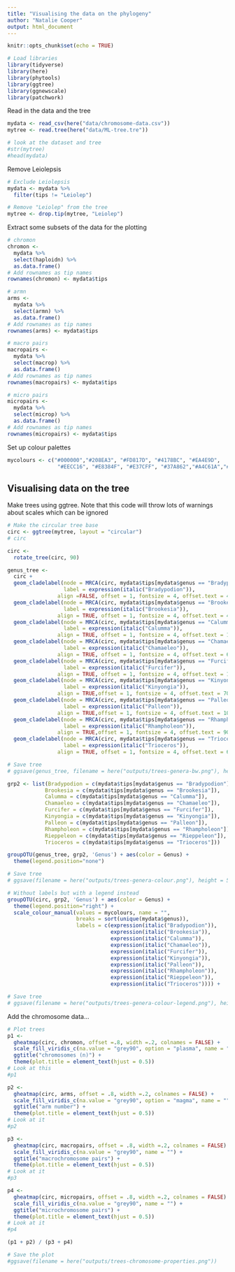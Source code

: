 ```yaml
---
title: "Visualising the data on the phylogeny"
author: "Natalie Cooper"
output: html_document
---
```


```r
knitr::opts_chunk$set(echo = TRUE)
```

```r
# Load libraries
library(tidyverse)
library(here)
library(phytools)
library(ggtree)
library(ggnewscale)
library(patchwork)
```

Read in the data and the tree
```r
mydata <- read_csv(here("data/chromosome-data.csv"))
mytree <- read.tree(here("data/ML-tree.tre"))

# look at the dataset and tree
#str(mytree)
#head(mydata)
```

Remove Leiolepsis
```r
# Exclude Leiolepsis
mydata <- mydata %>% 
  filter(tips != "Leiolep")

# Remove "Leiolep" from the tree
mytree <- drop.tip(mytree, "Leiolep")
```

Extract some subsets of the data for the plotting
```r
# chromon
chromon <-
  mydata %>%
  select(haploidn) %>%
  as.data.frame()
# Add rownames as tip names  
rownames(chromon) <- mydata$tips

# armn
arms <-
  mydata %>%
  select(armn) %>%
  as.data.frame()
# Add rownames as tip names  
rownames(arms) <- mydata$tips

# macro pairs
macropairs <-
  mydata %>%
  select(macrop) %>%
  as.data.frame()
# Add rownames as tip names  
rownames(macropairs) <- mydata$tips

# micro pairs
micropairs <-
  mydata %>%
  select(microp) %>%
  as.data.frame()
# Add rownames as tip names  
rownames(micropairs) <- mydata$tips
```

Set up colour palettes

```r
mycolours <- c("#000000","#208EA3", "#FD817D", "#4178BC", "#EA4E9D",
                "#EECC16", "#E8384F", "#E37CFF", "#37A862","#A4C61A","#7A71F6")
```

## Visualising data on the tree

Make trees using ggtree. Note that this code will throw lots of warnings about scales which can be ignored
```r
# Make the circular tree base
circ <- ggtree(mytree, layout = "circular")
# circ

circ <-
  rotate_tree(circ, 90)

genus_tree <-
  circ +
  geom_cladelabel(node = MRCA(circ, mydata$tips[mydata$genus == "Bradypodion"]), 
                  label = expression(italic("Bradypodion")), 
                align =FALSE, offset = 1, fontsize = 4, offset.text = 40) +
  geom_cladelabel(node = MRCA(circ, mydata$tips[mydata$genus == "Brookesia"]),
                  label = expression(italic("Brookesia")), 
                align = TRUE, offset = 1, fontsize = 4, offset.text = 40) +
  geom_cladelabel(node = MRCA(circ, mydata$tips[mydata$genus == "Calumma"]),
                  label = expression(italic("Calumma")), 
                align = TRUE, offset = 1, fontsize = 4, offset.text = 10) +
  geom_cladelabel(node = MRCA(circ, mydata$tips[mydata$genus == "Chamaeleo"]),
                  label = expression(italic("Chamaeleo")), 
                align = TRUE, offset = 1, fontsize = 4, offset.text = 65) +
  geom_cladelabel(node = MRCA(circ, mydata$tips[mydata$genus == "Furcifer"]), 
                  label = expression(italic("Furcifer")), 
                align = TRUE, offset = 1, fontsize = 4, offset.text = 15) +
  geom_cladelabel(node = MRCA(circ, mydata$tips[mydata$genus == "Kinyongia"]),
                  label = expression(italic("Kinyongia")), 
                align = TRUE,offset = 1, fontsize = 4, offset.text = 70) +
  geom_cladelabel(node = MRCA(circ, mydata$tips[mydata$genus == "Palleon"]), 
                  label = expression(italic("Palleon")), 
                align = TRUE,offset = 1, fontsize = 4, offset.text = 10) +
  geom_cladelabel(node = MRCA(circ, mydata$tips[mydata$genus == "Rhampholeon"]),
                  label = expression(italic("Rhampholeon")), 
                align = TRUE,offset = 1, fontsize = 4, offset.text = 90) +
  geom_cladelabel(node = MRCA(circ, mydata$tips[mydata$genus == "Trioceros"]),
                  label = expression(italic("Trioceros")), 
                align = TRUE, offset = 1, fontsize = 4, offset.text = 65)

# Save tree
# ggsave(genus_tree, filename = here("outputs/trees-genera-bw.png"), height = 5)

grp2 <- list(Bradypodion = c(mydata$tips[mydata$genus == "Bradypodion"]), 
            Brookesia = c(mydata$tips[mydata$genus == "Brookesia"]), 
            Calumma = c(mydata$tips[mydata$genus == "Calumma"]), 
            Chamaeleo = c(mydata$tips[mydata$genus == "Chamaeleo"]), 
            Furcifer = c(mydata$tips[mydata$genus == "Furcifer"]), 
            Kinyongia = c(mydata$tips[mydata$genus == "Kinyongia"]), 
            Palleon = c(mydata$tips[mydata$genus == "Palleon"]), 
            Rhampholeon = c(mydata$tips[mydata$genus == "Rhampholeon"]),
            Rieppeleon = c(mydata$tips[mydata$genus == "Rieppeleon"]),
            Trioceros = c(mydata$tips[mydata$genus == "Trioceros"])) 

groupOTU(genus_tree, grp2, 'Genus') + aes(color = Genus) +
  theme(legend.position="none")

# Save tree
# ggsave(filename = here("outputs/trees-genera-colour.png"), height = 5)

# Without labels but with a legend instead
groupOTU(circ, grp2, 'Genus') + aes(color = Genus) +
  theme(legend.position="right") +
  scale_colour_manual(values = mycolours, name = "", 
                      breaks = sort(unique(mydata$genus)),
                      labels = c(expression(italic("Bradypodion")),
                                 expression(italic("Brookesia")),
                                 expression(italic("Calumma")),
                                 expression(italic("Chamaeleo")),
                                 expression(italic("Furcifer")),
                                 expression(italic("Kinyongia")),
                                 expression(italic("Palleon")),
                                 expression(italic("Rhampholeon")),
                                 expression(italic("Rieppeleon")),
                                 expression(italic("Trioceros")))) +   theme(legend.text.align = 0)

# Save tree
# ggsave(filename = here("outputs/trees-genera-colour-legend.png"), height = 5)

```

Add the chromosome data...
```r
# Plot trees
p1 <- 
  gheatmap(circ, chromon, offset =.8, width =.2, colnames = FALSE) +
  scale_fill_viridis_c(na.value = "grey90", option = "plasma", name = "") +
  ggtitle("chromosomes (n)") +
  theme(plot.title = element_text(hjust = 0.5))
# Look at this
#p1

p2 <- 
  gheatmap(circ, arms, offset = .8, width =.2, colnames = FALSE) +
  scale_fill_viridis_c(na.value = "grey90", option = "magma", name = "") +
  ggtitle("arm number") +
  theme(plot.title = element_text(hjust = 0.5))
# Look at it
#p2

p3 <- 
  gheatmap(circ, macropairs, offset = .8, width =.2, colnames = FALSE) +
  scale_fill_viridis_c(na.value = "grey90", name = "") +
  ggtitle("macrochromosome pairs") +
  theme(plot.title = element_text(hjust = 0.5))
# Look at it
#p3

p4 <- 
  gheatmap(circ, micropairs, offset = .8, width =.2, colnames = FALSE) +
  scale_fill_viridis_c(na.value = "grey90", name = "") +
  ggtitle("microchromosome pairs") +
  theme(plot.title = element_text(hjust = 0.5))
# Look at it
#p4

(p1 + p2) / (p3 + p4)

# Save the plot
#ggsave(filename = here("outputs/trees-chromosome-properties.png"))

```